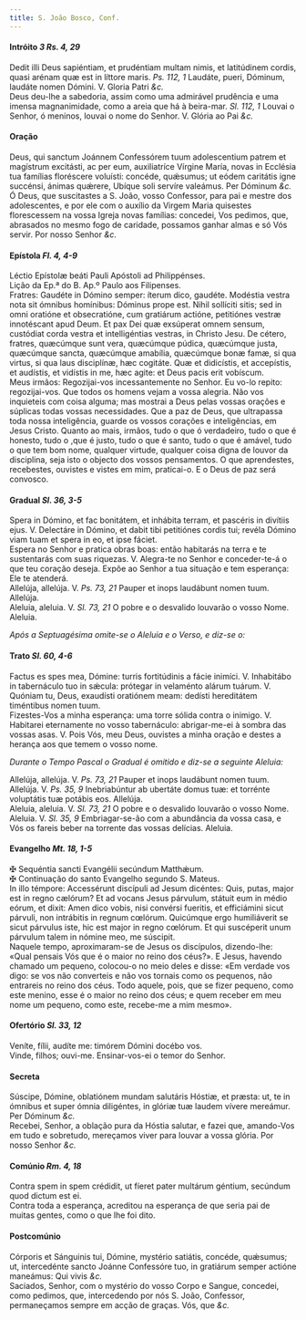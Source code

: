 ```yaml
---
title: S. João Bosco, Conf.
---
```



<h4 class="text-center">Intróito <em>3 Rs. 4, 29</em></h4>
<div class="container-fluid">
<div class="row">
<div class="col-6 dropcaps text-justify">
Dedit illi Deus sapiéntiam, et prudéntiam multam nimis, et latitúdinem cordis, quasi arénam quæ est in líttore maris. <em>Ps. 112, 1</em> Laudáte, pueri, Dóminum, laudáte nomen Dómini.
V. Gloria Patri <em>&c.</em>
</div>
<div class="col-6 dropcaps text-justify">
Deus deu-lhe a sabedoria, assim como uma admirável prudência e uma imensa magnanimidade, como a areia que há à beira-mar. <em>Sl. 112, 1</em> Louvai o Senhor, ó meninos, louvai o nome do Senhor.
V. Glória ao Pai <em>&c.</em>
</div>
</div>
</div>

<h4 class="text-center">Oração</h4>
<div class="container-fluid">
<div class="row">
<div class="col-6 dropcaps text-justify">
Deus, qui sanctum Joánnem Confessórem tuum adolescentium patrem et magístrum excitásti, ac per eum, auxiliatríce Vírgine María, novas in Ecclésia tua famílias floréscere voluísti: concéde, quǽsumus; ut eódem caritátis igne succénsi, ánimas quǽrere, Ubíque soli servíre valeámus. Per Dóminum <em>&c.</em>
</div>
<div class="col-6 dropcaps text-justify">
Ó Deus, que suscitastes a S. João, vosso Confessor, para pai e mestre dos adolescentes, e por ele com o auxílio da Virgem Maria quisestes florescessem na vossa Igreja novas famílias: concedei, Vos pedimos, que, abrasados no mesmo fogo de caridade, possamos ganhar almas e só Vós servir. Por nosso Senhor <em>&c.</em>
</div>
</div>
</div>

<h4 class="text-center">Epístola <em>Fl. 4, 4-9 </em></h4>
<div class="container-fluid">
<div class="row">
<div class="col-6 text-justify">
Léctio Epístolæ beáti Pauli Apóstoli ad Philippénses.
</div>
<div class="col-6 text-justify">
Lição da Ep.ª do B. Ap.º Paulo aos Filipenses.
</div>
<div class="col-6 dropcaps text-justify">
Fratres: Gaudéte in Dómino semper: íterum dico, gaudéte. Modéstia vestra nota sit ómnibus homínibus: Dóminus prope est. Nihil sollíciti sitis; sed in omni oratióne et obsecratióne, cum gratiárum actióne, petitiónes vestræ innotéscant apud Deum. Et pax Dei quæ exsúperat omnem sensum, custódiat corda vestra et intelligéntias vestras, in Christo Jesu. De cétero, fratres, quæcúmque sunt vera, quæcúmque púdica, quæcúmque justa, quæcúmque sancta, quæcúmque amabília, quæcúmque bonæ famæ, si qua virtus, si qua laus disciplínæ, hæc cogitáte. Quæ et didicístis, et accepístis, et audístis, et vidístis in me, hæc agite: et Deus pacis erit vobíscum. 
</div>
<div class="col-6 dropcaps text-justify">
Meus irmãos: Regozijai-vos incessantemente no Senhor. Eu vo-lo repito: regozijai-vos. Que todos os homens vejam a vossa alegria. Não vos inquieteis com coisa alguma; mas mostrai a Deus pelas vossas orações e súplicas todas vossas necessidades. Que a paz de Deus, que ultrapassa toda nossa inteligência, guarde os vossos corações e inteligências, em Jesus Cristo. Quanto ao mais, irmãos, tudo o que ó verdadeiro, tudo o que é honesto, tudo o ,que é justo, tudo o que é santo, tudo o que é amável, tudo o que tem bom nome, qualquer virtude, qualquer coisa digna de louvor da disciplina, seja isto o objecto dos vossos pensamentos. O que aprendestes, recebestes, ouvistes e vistes em mim, praticai-o. E o Deus de paz será convosco.
</div>
</div>
</div>

<h4 class="text-center">Gradual <em>Sl. 36, 3-5</em></h4>
<div class="container-fluid">
<div class="row">
<div class="col-6 dropcaps text-justify">
Spera in Dómino, et fac bonitátem, et inhábita terram, et pascéris in divítiis ejus. V. Delectáre in Dómino, et dabit tibi petitiónes cordis tui; revéla Dómino viam tuam et spera in eo, et ipse fáciet.
</div>
<div class="col-6 dropcaps text-justify">
Espera no Senhor e pratica obras boas: então habitarás na terra e te sustentarás com suas riquezas. V. Alegra-te no Senhor e conceder-te-á o que teu coração deseja. Expõe ao Senhor a tua situação e tem esperança: Ele te atenderá. 
</div>
<div class="col-6 text-justify">
Allelúja, allelúja. V. <em>Ps. 73, 21</em> Pauper et inops laudábunt nomen tuum. Allelúja.
</div>
<div class="col-6 text-justify">
Aleluia, aleluia. V. <em>Sl. 73, 21</em> O pobre e o desvalido louvarão o vosso Nome. Aleluia.
</div>
</div>
</div>

<em>Após a Septuagésima omite-se o Aleluia e o Verso, e diz-se o:</em>

<h4 class="text-center">Trato <em>Sl. 60, 4-6</em></h4>
<div class="container-fluid">
<div class="row">
<div class="col-6 dropcaps text-justify">
Factus es spes mea, Dómine: turris fortitúdinis a fácie inimíci. V. Inhabitábo in tabernáculo tuo in sǽcula: prótegar in velaménto alárum tuárum. V. Quóniam tu, Deus, exaudísti oratiónem meam: dedísti hereditátem timéntibus nomen tuum.
</div>
<div class="col-6 dropcaps text-justify">
Fizestes-Vos a minha esperança: uma torre sólida contra o inimigo. V. Habitarei eternamente no vosso tabernáculo: abrigar-me-ei à sombra das vossas asas. V. Pois Vós, meu Deus, ouvistes a minha oração e destes a herança aos que temem o vosso nome.
</div>
</div>
</div>

<em>Durante o Tempo Pascal o Gradual é omitido e diz-se a seguinte Aleluia:</em>

<div class="container-fluid">
<div class="row">
<div class="col-6 text-justify">
Allelúja, allelúja. V. <em>Ps. 73, 21</em>  Pauper et inops laudábunt nomen tuum. Allelúja. V. <em>Ps. 35, 9</em> Inebriabúntur ab ubertáte domus tuæ: et torrénte voluptátis tuæ potábis eos. Allelúja.
</div>
<div class="col-6 text-justify">
Aleluia, aleluia. V. <em>Sl. 73, 21</em>  O pobre e o desvalido louvarão o vosso Nome. Aleluia. V. <em>Sl. 35, 9</em> Embriagar-se-ão com a abundância da vossa casa, e Vós os fareis beber na torrente das vossas delícias. Aleluia.
</div>
</div>
</div>

<h4 class="text-center">Evangelho <em>Mt. 18, 1-5</em></h4>
<div class="container-fluid">
<div class="row">
<div class="col-6 text-justify">
<span class="text-danger">&#10016;</span> Sequéntia sancti Evangélii secúndum Matthǽum.
</div>
<div class="col-6 text-justify">
<span class="text-danger">&#10016;</span> Continuação do santo Evangelho segundo S. Mateus.
</div>
<div class="col-6 dropcaps text-justify">
In illo témpore: Accessérunt discípuli ad Jesum dicéntes: Quis, putas, major est in regno cælórum? Et ad vocans Jesus párvulum, státuit eum in médio eórum, et dixit: Amen dico vobis, nisi convérsi fueritis, et efficiámini sicut párvuli, non intrábitis in regnum cœlórum. Quicúmque ergo humiliáverit se sicut párvulus iste, hic est major in regno cœlórum. Et qui suscéperit unum párvulum talem in nómine meo, me súscipit.
</div>
<div class="col-6 dropcaps text-justify">
Naquele tempo, aproximaram-se de Jesus os discípulos, dizendo-lhe: «Qual pensais Vós que é o maior no reino dos céus?». E Jesus, havendo chamado um pequeno, colocou-o no meio deles e disse: «Em verdade vos digo: se vos não converteis e não vos tornais como os pequenos, não entrareis no reino dos céus. Todo aquele, pois, que se fizer pequeno, como este menino, esse é o maior no reino dos céus; e quem receber em meu nome um pequeno, como este, recebe-me a mim mesmo».
</div>
</div>
</div>

<h4 class="text-center">Ofertório <em>Sl. 33, 12</em></h4>
<div class="container-fluid">
<div class="row">
<div class="col-6 dropcaps text-justify">
Veníte, fílii, audíte me: timórem Dómini docébo vos. 
</div>
<div class="col-6 dropcaps text-justify">
Vinde, filhos; ouvi-me. Ensinar-vos-ei o temor do Senhor.
</div>
</div>
</div>

<h4 class="text-center">Secreta</h4>
<div class="container-fluid">
<div class="row">
<div class="col-6 dropcaps text-justify">
Súscipe, Dómine, oblatiónem mundam salutáris Hóstiæ, et præsta: ut, te in ómnibus et super ómnia diligéntes, in glóriæ tuæ laudem vívere mereámur. Per Dóminum <em>&c.</em>
</div>
<div class="col-6 dropcaps text-justify">
Recebei, Senhor, a oblação pura da Hóstia salutar, e fazei que, amando-Vos em tudo e sobretudo, mereçamos viver para louvar a vossa glória. Por nosso Senhor <em>&c.</em>
</div>
</div>
</div>

<h4 class="text-center">Comúnio <em>Rm. 4, 18</em></h4>
<div class="container-fluid">
<div class="row">
<div class="col-6 dropcaps text-justify">
Contra spem in spem crédidit, ut fíeret pater multárum géntium, secúndum quod dictum est ei.
</div>
<div class="col-6 dropcaps text-justify">
Contra toda a esperança, acreditou na esperança de que seria pai de muitas gentes, como o que lhe foi dito.
</div>
</div>
</div>

<h4 class="text-center">Postcomúnio</h4>
<div class="container-fluid">
<div class="row">
<div class="col-6 dropcaps text-justify">
Córporis et Sánguinis tui, Dómine, mystério satiátis, concéde, quǽsumus; ut, intercedénte sancto Joánne Confessóre tuo, in gratiárum semper actióne maneámus: Qui vivis <em>&c.</em>
</div>
<div class="col-6 dropcaps text-justify">
Saciados, Senhor, com o mystério do vosso Corpo e Sangue, concedei, como pedimos, que, intercedendo por nós S. João, Confessor, permaneçamos sempre em acção de graças. Vós, que <em>&c.</em>
</div>
</div>
</div>